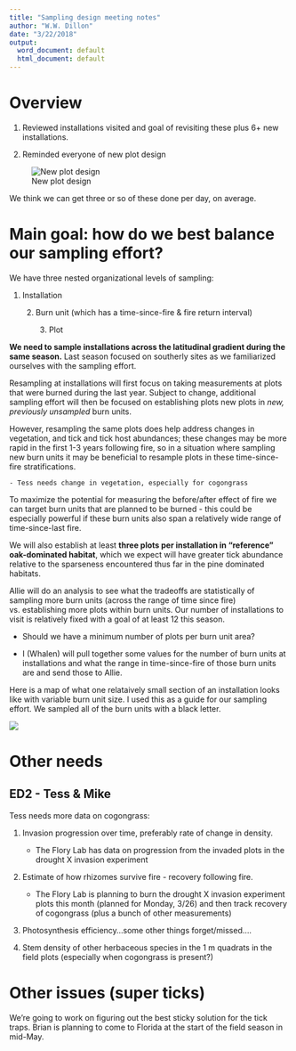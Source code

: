 ```yaml
---
title: "Sampling design meeting notes"
author: "W.W. Dillon"
date: "3/22/2018"
output:
  word_document: default
  html_document: default
---
```


# Overview

1. Reviewed installations visited and goal of revisiting these plus 6+ new installations.

2. Reminded everyone of new plot design

![New plot design](figures/plot-design-revised.png)

We think we can get three or so of these done per day, on average.


# Main goal: how do we best balance our sampling effort?


We have three nested organizational levels of sampling:

1. Installation

    2. Burn unit (which has a time-since-fire & fire return interval)
    
        3. Plot
        
        
**We need to sample installations across the latitudinal gradient during the same season.** Last season focused on southerly sites as we familiarized ourselves with the sampling effort. 

Resampling at installations will first focus on taking measurements at plots that were burned during the last year. Subject to change, additional sampling effort will then be focused on establishing plots new plots in *new, previously unsampled* burn units. 

However, resampling the same plots does help address  changes in vegetation, and tick and tick host abundances; these changes may be more rapid in the first 1-3 years following fire, so in a situation where sampling new burn units it may be beneficial to resample plots in these time-since-fire stratifications. 

    - Tess needs change in vegetation, especially for cogongrass

To maximize the potential for measuring the before/after effect of fire we can target burn units that are planned to be burned - this could be especially powerful if these burn units also span a relatively wide range of time-since-last fire.

We will also establish at least **three plots per installation in "reference" oak-dominated habitat**, which we expect will have greater tick abundance relative to the sparseness encountered thus far in the pine dominated habitats.

Allie will do an analysis to see what the tradeoffs are statistically of sampling more burn units (across the range of time since fire) vs. establishing more plots within burn units. Our number of installations to visit is relatively fixed with a goal of at least 12 this season.

- Should we have a minimum number of plots per burn unit area?

- I (Whalen) will pull together some values for the number of burn units at installations and what the range in time-since-fire of those burn units are and send those to Allie.

Here is a map of what one relataively small section of an installation looks like with variable burn unit size. I used this as a guide for our sampling effort. We sampled all of the burn units with a black letter.

![](data/CampBlanding/blanding-burn-units.png)

# Other needs

## ED2 - Tess & Mike

Tess needs more data on cogongrass:

1. Invasion progression over time, preferably rate of change in density.

    - The Flory Lab has data on progression from the invaded plots in the drought X invasion experiment

2. Estimate of how rhizomes survive fire - recovery following fire. 

    - The Flory Lab is planning to burn the drought X invasion experiment plots this month (planned for Monday, 3/26) and then track recovery of cogongrass (plus a bunch of other measurements)
    
3. Photosynthesis efficiency...some other things forget/missed....

4. Stem density of other herbaceous species in the 1 m quadrats in the field plots (especially when cogongrass is present?)

# Other issues (super ticks)

We're going to work on figuring out the best sticky solution for the tick traps. Brian is planning to come to Florida at the start of the field season in mid-May.

